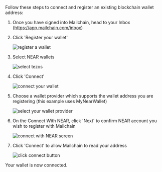 Follow these steps to connect and register an existing blockchain wallet address:

1.  Once you have signed into Mailchain, head to your Inbox (https://app.mailchain.com/inbox)

1.  Click 'Register your wallet'

    <img
    	className="guides-image"
    	alt="register a wallet"
    	src="/img/user/guides/getting-started/img-register-a-wallet/register-your-wallet.png"
    />

1.  Select NEAR wallets

    <img
    	className="guides-image"
    	alt="select tezos"
    	src="/img/user/guides/getting-started/img-register-a-wallet/select-provider-near.png"
    />

1.  Click 'Connect'

    <img
    	className="guides-image"
    	alt="connect your wallet"
    	src="/img/user/guides/getting-started/img-register-a-wallet/connect-your-wallet-near.png"
    />

1.  Choose a wallet provider which supports the wallet address you are registering (this example uses MyNearWallet)

    <img
    	className="guides-image"
    	alt="select your wallet provider"
    	src="/img/user/guides/getting-started/img-register-a-wallet/select-your-wallet-provider-near.png"
    />

1.  On the Connect With NEAR, click 'Next' to confirm NEAR account you wish to register with Mailchain

    <img
    	className="guides-image"
    	alt="connect with NEAR screen"
    	src="/img/user/guides/getting-started/img-register-a-wallet/connect-with-near.png"
    />

1.  Click 'Connect' to allow Mailchain to read your address

    <img
    	className="guides-image"
    	alt="click connect button"
    	src="/img/user/guides/getting-started/img-register-a-wallet/click-connect-button-near.png"
    />

Your wallet is now connected.
